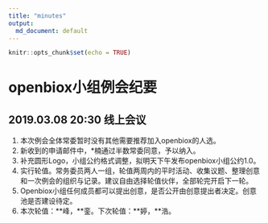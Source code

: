 ```yaml
---
title: "minutes"
output:
  md_document: default
---
```


```r
knitr::opts_chunk$set(echo = TRUE)
```

# openbiox小组例会纪要

## 2019.03.08 20:30 线上会议

1. 本次例会全体常委暂时没有其他需要推荐加入openbiox的人选。
2. 新收到的申请邮件中，*楠通过半数常委同意，予以纳入。
3. 补充圆形Logo，小组公约格式调整，拟明天下午发布openbiox小组公约1.0。
4. 实行轮值。常务委员两人一组，轮值两周内的平时活动、收集议题、整理创意和一次例会的组织与记录。建议自由选择轮值伙伴，全部轮完开启下一轮。
5. Openbiox小组任何成员都可以提出创意，是否公开由创意提出者决定。创意池是否建设待定。
6. 本次轮值：\*\*峰，\*\*銮。下次轮值：\*\*婷，\*\*浩。
